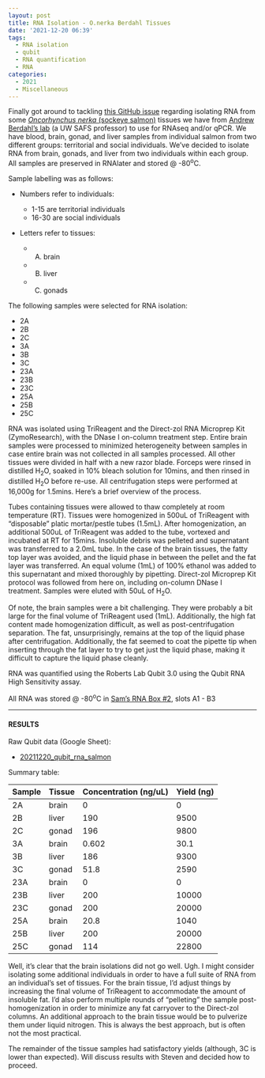 ```yaml
---
layout: post
title: RNA Isolation - O.nerka Berdahl Tissues
date: '2021-12-20 06:39'
tags: 
  - RNA isolation
  - qubit
  - RNA quantification
  - RNA
categories: 
  - 2021
  - Miscellaneous
---
```

Finally got around to tackling [this GitHub issue](https://github.com/RobertsLab/resources/issues/1307) regarding isolating RNA from some [_Oncorhynchus nerka_ (sockeye salmon)](https://en.wikipedia.org/wiki/Sockeye_salmon) tissues we have from [Andrew Berdahl's lab](https://marinebiology.uw.edu/faculty-research/faculty-instructor-bios/andrew-berdahl/) (a UW SAFS professor) to use for RNAseq and/or qPCR. We have blood, brain, gonad, and liver samples from individual salmon from two different groups: territorial and social individuals. We've decided to isolate RNA from brain, gonads, and liver from two individuals within each group. All samples are preserved in RNAlater and stored @ -80<sup>o</sup>C.

Sample labelling was as follows:

- Numbers refer to individuals:

  - 1-15 are territorial individuals
  - 16-30 are social individuals

- Letters refer to tissues:

  - (A) brain
  - (B) liver
  - (C) gonads

The following samples were selected for RNA isolation:

- 2A
- 2B
- 2C
- 3A
- 3B
- 3C
- 23A
- 23B
- 23C
- 25A
- 25B
- 25C

RNA was isolated using TriReagent and the Direct-zol RNA Microprep Kit (ZymoResearch), with the DNase I on-column treatment step. Entire brain samples were processed to minimized heterogeneity between samples in case entire brain was not collected in all samples processed. All other tissues were divided in half with a new razor blade. Forceps were rinsed in distilled H<sub>2</sub>O, soaked in 10% bleach solution for 10mins, and then rinsed in distilled H<sub>2</sub>O before re-use. All centrifugation steps were performed at 16,000g for 1.5mins. Here's a brief overview of the process.

Tubes containing tissues were allowed to thaw completely at room temperature (RT). Tissues were homogenized in 500uL of TriReagent with "disposable" platic mortar/pestle tubes (1.5mL). After homogenization, an additional 500uL of TriReagent was added to the tube, vortexed and incubated at RT for 15mins. Insoluble debris was pelleted and supernatant was transferred to a 2.0mL tube. In the case of the brain tissues, the fatty top layer was avoided, and the liquid phase in between the pellet and the fat layer was transferred. An equal volume (1mL) of 100% ethanol was added to this supernatant and mixed thoroughly by pipetting. Direct-zol Microprep Kit protocol was followed from here on, including on-column DNase I treatment. Samples were eluted with 50uL of H<sub>2</sub>O.

Of note, the brain samples were a bit challenging. They were probably a bit large for the final volume of TriReagent used (1mL). Additionally, the high fat content made homogenization difficult, as well as post-centrifugation separation. The fat, unsurprisingly, remains at the top of the liquid phase after centrifugation. Additionally, the fat seemed to coat the pipette tip when inserting through the fat layer to try to get just the liquid phase, making it difficult to capture the liquid phase cleanly.

RNA was quantified using the Roberts Lab Qubit 3.0 using the Qubit RNA High Sensitivity assay.

All RNA was stored @ -80<sup>o</sup>C in [Sam's RNA Box #2](https://docs.google.com/spreadsheets/d/1jL9gOqtcHrm8JPUtZ5KShpX7_olFuci_5Gq7xqgZKIM/edit?usp=sharing), slots A1 - B3


---

#### RESULTS

Raw Qubit data (Google Sheet):

- [20211220_qubit_rna_salmon](https://docs.google.com/spreadsheets/d/1NtuztNyNWf32ggePzefrvC0TNMT2QL9FQd8EClEZiEc/edit?usp=sharing)

Summary table:

| Sample | Tissue | Concentration (ng/uL) | Yield (ng) |
|--------|--------|-----------------------|------------|
| 2A     | brain  | 0                     | 0          |
| 2B     | liver  | 190                   | 9500       |
| 2C     | gonad  | 196                   | 9800       |
| 3A     | brain  | 0.602                 | 30.1       |
| 3B     | liver  | 186                   | 9300       |
| 3C     | gonad  | 51.8                  | 2590       |
| 23A    | brain  | 0                     | 0          |
| 23B    | liver  | 200                   | 10000      |
| 23C    | gonad  | 200                   | 20000      |
| 25A    | brain  | 20.8                  | 1040       |
| 25B    | liver  | 200                   | 20000      |
| 25C    | gonad  | 114                   | 22800      |


Well, it's clear that the brain isolations did not go well. Ugh. I might consider isolating some additional individuals in order to have a full suite of RNA from an individual's set of tissues. For the brain tissue, I'd adjust things by increasing the final volume of TriReagent to accommodate the amount of insoluble fat. I'd also perform multiple rounds of "pelleting" the sample post-homogenization in order to minimize any fat carryover to the Direct-zol columns. An additional approach to the brain tissue would be to pulverize them under liquid nitrogen. This is always the best approach, but is often not the most practical.

The remainder of the tissue samples had satisfactory yields (although, 3C is lower than expected). Will discuss results with Steven and decided how to proceed.
